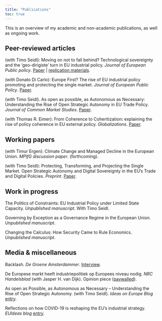 ```yaml
---
title: "Publications"
toc: true
---
```


This is an overview of my academic and non-academic publications, as well as ongoing work.

## Peer-reviewed articles

(with Timo Seidl): Moving on not to fall behind? Technological sovereignty and the 'geo-dirigiste' turn in EU industrial policy. *Journal of European Public policy*. [Paper](https://www.tandfonline.com/doi/full/10.1080/13501763.2023.2248204) \| [replication materials](https://www.tandfonline.com/doi/suppl/10.1080/13501763.2023.2248204?scroll=top).

(with Donato Di Carlo): Europe First? The rise of EU industrial policy promoting and protecting the single market. *Journal of European Public Policy*. [Paper](https://doi.org/10.1080/13501763.2023.2202684).

(with Timo Seidl). As open as possible, as Autonomous as Necessary: Understanding the Rise of Open Strategic Autonomy in EU Trade Policy. *Journal of Common Market Studies*. [Paper](https://onlinelibrary.wiley.com/doi/full/10.1111/jcms.13428).

(with Thomas R. Eimer): From Coherence to Coheritization**:** explaining the rise of policy coherence in EU external policy. *Globalizations*. [Paper](https://www.tandfonline.com/doi/full/10.1080/14747731.2019.1676103).

## Working papers

(with Timur Ergen): Climate Change and Managed Decline in the European Union. *MPIfG discussion paper*. (forthcoming).

(with Timo Seidl): Protecting, Transforming, and Projecting the Single Market. Open Strategic Autonomy and Digital Sovereignty in the EU's Trade and Digital Policies. *Preprint*. [Paper](https://doi.org/10.31235/osf.io/wjb64).

## Work in progress

The Politics of Constraints: EU Industrial Policy under Limited State Capacity. *Unpublished manuscript*. With Timo Seidl.

Governing by Exception as a Governance Regime in the European Union. *Unpublished manuscript*.

Changing the Calculus: How Security Came to Rule Economics. *Unpublished manuscript*.

## Media & miscellaneous

Backlash. *De Groene Amsterdammer*. [Interview](https://www.groene.nl/artikel/backlash).

De Europese markt heeft industriepolitiek op Europees niveau nodig. *NRC Handelsblad* (with Jasper H. van Dijk). Opinion piece ([paywalled](https://www.nrc.nl/nieuws/2023/03/12/de-europese-markt-heeft-industriepolitiek-op-europees-niveau-nodig-a4159212)).

As open as Possible, as Autonomous as Necessary -- Understanding the Rise of Open Strategic Autonomy. (with Timo Seidl). *Ideas on Europe Blog* [entry](https://jcms.ideasoneurope.eu/2022/11/03/as-open-as-possible-as-autonomous-as-necessary-understanding-the-rise-of-open-strategic-autonomy/).

Reflections on how COVID-19 is reshaping the EU's industrial strategy. *EUIdeas blog* [entry](https://euideas.eui.eu/2020/06/04/reflections-on-how-covid-19-is-reshaping-the-eus-industrial-strategy/).

